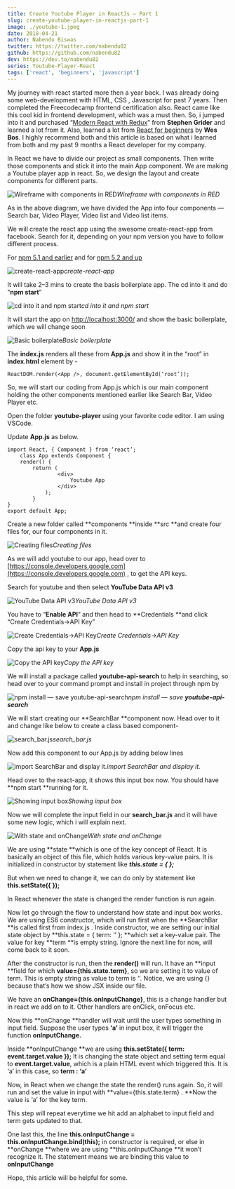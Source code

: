 ```yaml
---
title: Create Youtube Player in ReactJs — Part 1
slug: create-youtube-player-in-reactjs-part-1
image: ./youtube-1.jpeg
date: 2018-04-21
author: Nabendu Biswas
twitter: https://twitter.com/nabendu82
github: https://github.com/nabendu82
dev: https://dev.to/nabendu82
series: Youtube-Player-React
tags: ['react', 'beginners', 'javascript']
---
```


My journey with react started more then a year back. I was already doing some web-development with HTML, CSS , Javascript for past 7 years. Then completed the Freecodecamp frontend certification also. React came like this cool kid in frontend development, which was a must then. So, i jumped into it and purchased “[Modern React with Redux](https://www.udemy.com/react-redux/learn/v4/overview)” from **Stephen Grider** and learned a lot from it. Also, learned a lot from [React for beginners](https://reactforbeginners.com/) by **Wes Bos**. I highly recommend both and this article is based on what i learned from both and my past 9 months a React developer for my company.

In React we have to divide our project as small components. Then write those components and stick it into the main App component. We are making a Youtube player app in react. So, we design the layout and create components for different parts.

![Wireframe with components in RED](https://ik.imagekit.io/thewebdev/Youtube-React/1/1_tUPqpJ5XZ.png)*Wireframe with components in RED*

As in the above diagram, we have divided the App into four components — Search bar, Video Player, Video list and Video list items.

We will create the react app using the awesome create-react-app from facebook. Search for it, depending on your npm version you have to follow different process.

For [npm 5.1 and earlier](https://gist.github.com/gaearon/4064d3c23a77c74a3614c498a8bb1c5f) and for [npm 5.2 and up](https://github.com/facebook/create-react-app)

![create-react-app](https://ik.imagekit.io/thewebdev/Youtube-React/1/2_S_EJoZt4KB.png)*create-react-app*

It will take 2–3 mins to create the basis boilerplate app. The cd into it and do “**npm start**”

![cd into it and npm start](https://ik.imagekit.io/thewebdev/Youtube-React/1/3_Cdrcs3Vjo2.png)*cd into it and npm start*

It will start the app on [http://localhost:3000/](http://localhost:3000/) and show the basic boilerplate, which we will change soon

![Basic boilerplate](https://ik.imagekit.io/thewebdev/Youtube-React/1/4_tGz-Mr8ljU.png)*Basic boilerplate*

The **index.js** renders all these from **App.js** and show it in the “root” in **index.html** element by -

<div className={styles.code__block}>

```
ReactDOM.render(<App />, document.getElementById(‘root’));
```

</div>

So, we will start our coding from App.js which is our main component holding the other components mentioned earlier like Search Bar, Video Player etc.

Open the folder **youtube-player** using your favorite code editor. I am using VSCode.

Update **App.js** as below.

<div className={styles.code__block}>

```
import React, { Component } from ‘react’;
    class App extends Component {
    render() {
        return (
                <div>
                    Youtube App
                </div>
            );
        }
}
export default App;
```

</div>

Create a new folder called **components **inside **src **and create four files for, our four components in it.

![Creating files](https://ik.imagekit.io/thewebdev/Youtube-React/1/5_1f72fQfUMe.png)*Creating files*

As we will add youtube to our app, head over to [https://console.developers.google.com](https://console.developers.google.com) , to get the API keys.

Search for youtube and then select **YouTube Data API v3**

![YouTube Data API v3](https://ik.imagekit.io/thewebdev/Youtube-React/1/6_ttN9VcyTy.png)*YouTube Data API v3*

You have to “**Enable API**” and then head to **Credentials **and click “Create Credentials->API Key”

![Create Credentials->API Key](https://ik.imagekit.io/thewebdev/Youtube-React/1/7_GxDrWZyJWe.png)*Create Credentials->API Key*

Copy the api key to your **App.js**

![Copy the API key](https://ik.imagekit.io/thewebdev/Youtube-React/1/8_Z4g_p0dfUM.png)*Copy the API key*

We will install a package called **youtube-api-search** to help in searching, so head over to your command prompt and install in project through npm by

![npm install — save youtube-api-search](https://ik.imagekit.io/thewebdev/Youtube-React/1/9_eNET7tKSAX.png)*npm install — save **youtube-api-search***

We will start creating our **SearchBar **component now. Head over to it and change like below to create a class based component-

![search_bar.js](https://ik.imagekit.io/thewebdev/Youtube-React/1/10_IFz1Ss6bpX.png)*search_bar.js*

Now add this component to our App.js by adding below lines

![import SearchBar and display it.](https://ik.imagekit.io/thewebdev/Youtube-React/1/11_8BEBBar6vR.png)*import SearchBar and display it.*

Head over to the react-app, it shows this input box now. You should have **npm start **running for it.

![Showing input box](https://ik.imagekit.io/thewebdev/Youtube-React/1/12_rCBygMaOr3.png)*Showing input box*

Now we will complete the input field in our **search_bar.js** and it will have some new logic, which i will explain next.

![With state and onChange](https://ik.imagekit.io/thewebdev/Youtube-React/1/13_U2BCtotdh.png)*With state and onChange*

We are using **state **which is one of the key concept of React. It is basically an object of this file, which holds various key-value pairs. It is initialized in constructor by statement like ***this.state = { };***

But when we need to change it, we can do only by statement like **this.setState({ });**

In React whenever the state is changed the render function is run again.

Now let go through the flow to understand how state and input box works. We are using ES6 constructor, which will run first when the **SearchBar **is called first from index.js . Inside constructor, we are setting our initial state object by **this.state = { term: ‘’ }; **which set a key-value pair. The value for key **term **is empty string. Ignore the next line for now, will come back to it soon.

After the constructor is run, then the **render()** will run. It have an **input **field for which **value={this.state.term}**, so we are setting it to value of term. This is empty string as value to term is ‘’. Notice, we are using {} because that’s how we show JSX inside our file.

We have an **onChange={this.onInputChange}**, this is a change handler but in react we add on to it. Other handlers are onClick, onFocus etc.

Now this **onChange **handler will wait until the user types something in input field. Suppose the user types **‘a’** in input box, it will trigger the function **onInputChange.**

Inside **onInputChange **we are using **this.setState({ term: event.target.value });** It is changing the state object and setting term equal to **event.target.value**, which is a plain HTML event which triggered this. It is ‘a’ in this case, so **term : ‘a’**

Now, in React when we change the state the render() runs again. So, it will run and set the value in input with **value={this.state.term} . **Now the value is ‘a’ for the key term.

This step will repeat everytime we hit add an alphabet to input field and term gets updated to that.

One last this, the line **this.onInputChange = this.onInputChange.bind(this);** in constructor is required, or else in **onChange **where we are using **this.onInputChange **it won’t recognize it. The statement means we are binding this value to **onInputChange**

Hope, this article will be helpful for some.
